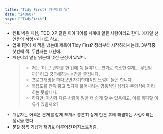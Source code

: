 ```yaml
---
title: "Tidy First? 지은이의 말"
date: "240607"
tags: ["TidyFirst"]
---
```


- 켄트 벡은 패턴, TDD, XP 같은 아이디어를 세계에 알린 사람이라고 한다. 애자일 선언문의 서명자이기도 하고.
- 업계 1짱이 새 책을 냈는데 제목이 Tidy First? 정리부터 시작하라시는데. 3부작중 첫번째 책. 두번째는 내년에.
- 지은이의 말을 읽는데 멋진 문장이 있었다.
  > - 저는 '이 큰 변화를 한 입에 쏙 들어가는 크기로 축소한 설계는 무엇일까?' 라고 궁금해하는 순간을 즐깁니다.
  > - 프로그래밍을 하다보면 자기학대적인 느낌이 들곤 합니다.
  > - 복잡도를 잔뜩 쌓고 멋지게 풀어내려는 영웅적인 심리가 무의식에 자리하는 듯합니다.
  > - 하지만, 자신과 다른 사람이 일을 더 쉽게 할 수 있음에도, 이를 회피할 이유가 있을까요?
- 개발자는 어려운 문제를 잘게 쪼개서 충분히 쉽게 만든 후에 해결하는 사람이라는 생각을 했다.
- 분할 정복 기법과 재귀로 이루어진 머지소트처럼.

